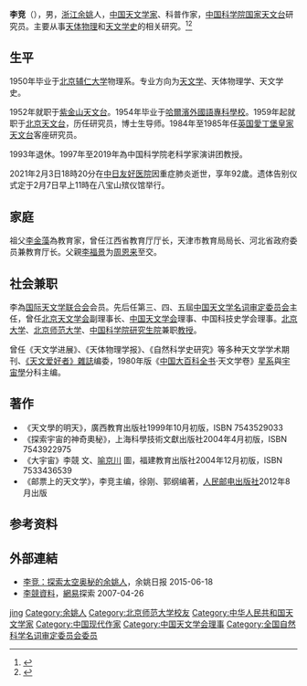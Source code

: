 {{about|||李竞 (消歧義)}}

'''李竞'''（{{bd|1928年|4月|2021年|2月3日|catIdx=Li}}），男，[[浙江|浙江]][[余姚|余姚]]人，[[中华人民共和国|中国]][[天文学家|天文学家]]、科普作家，[[中国科学院国家天文台|中国科学院国家天文台]]研究员。主要从事[[天体物理|天体物理]]和[[天文学史|天文学史]]的相关研究。<ref>{{Cite book|title=中华当代文化名人大辞典|author=张品兴, 殷登祥, 陈有进等主编|publisher=中国广播电视出版社|year=1992|isbn=9787504315137|location=北京|pages=}}</ref><ref>{{Cite book|title=二十世纪中国名人辞典|author=蔡开松, 于信凤主编; 曾卓明, 周溯源, 赵书刚副主编|publisher=辽宁人民出版社|year=1991|isbn=|location=沈阳|pages=}}</ref>

== 生平 ==
1950年毕业于[[北京|北京]][[辅仁大学|辅仁大学]]物理系。专业方向为[[天文学|天文学]]、天体物理学、天文学史。

1952年就职于[[紫金山天文台|紫金山天文台]]。1954年毕业于[[黑龙江大学|哈爾濱外國語專科學校]]。1959年起就职于[[北京天文台|北京天文台]]，历任研究员，博士生导师。1984年至1985年任[[英国|英国]][[愛丁堡皇家天文台|愛丁堡皇家天文台]]客座研究员。

1993年退休。1997年至2019年為中国科学院老科学家演讲团教授。

2021年2月3日18時20分在[[中日友好医院|中日友好医院]]因重症肺炎逝世，享年92歲。遗体告别仪式定于2月7日早上11時在八宝山殡仪馆举行。

== 家庭 ==
祖父[[李金藻|李金藻]]為教育家，曾任江西省教育厅厅长，天津市教育局局长、河北省政府委员兼教育厅长。父親[[李福景|李福景]]为[[周恩来|周恩来]]至交。

== 社会兼职 ==
李為[[国际天文学联合会|国际天文学联合会]]会员。先后任第三、四、五屆[[中国天文学名词审定委员会|中国天文学名词审定委员会]]主任，曾任[[北京天文学会|北京天文学会]]副理事长、[[中国天文学会|中国天文学会]]理事、中国科技史学会理事。[[北京大学|北京大学]]、[[北京师范大学|北京师范大学]]、[[中国科学院研究生院|中国科学院研究生院]]兼职[[教授|教授]]。

曾任《天文学进展》、《天体物理学报》、《自然科学史研究》等多种天文学学术期刊、[[天文爱好者_(杂志)|《天文爱好者》雜誌]]编委，1980年版《[[中国大百科全书|中国大百科全书]]·天文学卷》[[星系|星系]]與[[宇宙學|宇宙學]]分科主编。

== 著作 ==
*《天文學的明天》，廣西教育出版社1999年10月初版，ISBN 7543529033
*《探索宇宙的神奇奧秘》，上海科學技術文獻出版社2004年4月初版，ISBN 7543922975
*《大宇宙》李競 文、[[喻京川|喻京川]] 圖，福建教育出版社2004年12月初版，ISBN 7533436539
*《邮票上的天文学》，李竞主编，徐刚、郭纲编著，[[人民邮电出版社|人民邮电出版社]]2012年8月出版

== 参考资料 ==
{{reflist}}

== 外部連結 ==
* [http://yynews.cnnb.com.cn/system/2015/06/18/011217062.shtml 李竞：探索太空奥秘的余姚人]，余姚日报 2015-06-18
* [https://web.archive.org/web/20080705180217/http://discover.163.com/07/0426/08/3D08TITG000125LI.html 李競資料]，[[網易|網易]]探索 2007-04-26

{{Navboxes
| title  = 李竞在[[中国天文学会|中国天文学会]]的职务
| list1  =
{{中国天文学会第四届理事会}}
{{中国天文学会第五届理事会}}
}}
{{Navboxes
| title  = 李竞在[[全国科学技术名词审定委员会|全国科学技术名词审定委员会]]的职务
| list1  =
{{全国自然科学名词审定委员会第二届全国委员会}}
{{全国自然科学名词审定委员会第三届全国委员会}}
}}

{{Authority control}}

{{DEFAULTSORT:Li李}}
[[Category:李姓|jing]]
[[Category:余姚人|Category:余姚人]]
[[Category:北京师范大学校友|Category:北京师范大学校友]]
[[Category:中华人民共和国天文学家|Category:中华人民共和国天文学家]]
[[Category:中国现代作家|Category:中国现代作家]]
[[Category:中国天文学会理事|Category:中国天文学会理事]]
[[Category:全国自然科学名词审定委员会委员|Category:全国自然科学名词审定委员会委员]]